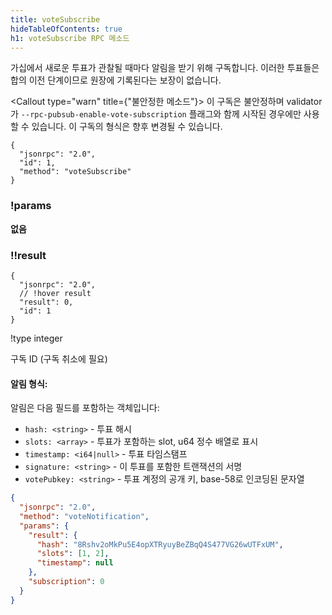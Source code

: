 ```yaml
---
title: voteSubscribe
hideTableOfContents: true
h1: voteSubscribe RPC 메소드
---
```


가십에서 새로운 투표가 관찰될 때마다 알림을 받기 위해 구독합니다. 이러한
투표들은 합의 이전 단계이므로 원장에 기록된다는 보장이 없습니다.

<Callout type="warn" title={"불안정한 메소드"}>
  이 구독은 불안정하며 validator가 `--rpc-pubsub-enable-vote-subscription`
  플래그와 함께 시작된 경우에만 사용할 수 있습니다. 이 구독의 형식은 향후 변경될
  수 있습니다.
</Callout>

<APIMethod>

```jsonc !!request
{
  "jsonrpc": "2.0",
  "id": 1,
  "method": "voteSubscribe"
}
```

### !params

**없음**

### !!result

```jsonc !response
{
  "jsonrpc": "2.0",
  // !hover result
  "result": 0,
  "id": 1
}
```

!type integer

구독 ID (구독 취소에 필요)

</APIMethod>

#### 알림 형식:

알림은 다음 필드를 포함하는 객체입니다:

- `hash: <string>` - 투표 해시
- `slots: <array>` - 투표가 포함하는 slot, u64 정수 배열로 표시
- `timestamp: <i64|null>` - 투표 타임스탬프
- `signature: <string>` - 이 투표를 포함한 트랜잭션의 서명
- `votePubkey: <string>` - 투표 계정의 공개 키, base-58로 인코딩된 문자열

```json
{
  "jsonrpc": "2.0",
  "method": "voteNotification",
  "params": {
    "result": {
      "hash": "8Rshv2oMkPu5E4opXTRyuyBeZBqQ4S477VG26wUTFxUM",
      "slots": [1, 2],
      "timestamp": null
    },
    "subscription": 0
  }
}
```
